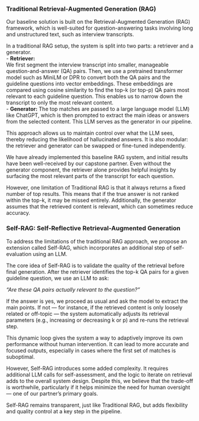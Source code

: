 ### Traditional Retrieval-Augmented Generation (RAG)


Our baseline solution is built on the Retrieval-Augmented Generation (RAG) framework, which is well-suited for question-answering tasks involving long and unstructured text, such as interview transcripts.

In a traditional RAG setup, the system is split into two parts: a retriever and a generator.  
- **Retriever:**  
We first segment the interview transcript into smaller, manageable question-and-answer (QA) pairs. Then, we use a pretrained transformer model such as MiniLM or DPR to convert both the QA pairs and the guideline questions into vector embeddings. These embeddings are compared using cosine similarity to find the top-k (or top-p) QA pairs most relevant to each guideline question. This enables us to narrow down the transcript to only the most relevant content.  
- **Generator:**
The top matches are passed to a large language model (LLM) like ChatGPT, which is then prompted to extract the main ideas or answers from the selected content. This LLM serves as the generator in our pipeline.  

This approach allows us to maintain control over what the LLM sees, thereby reducing the likelihood of hallucinated answers. It is also modular: the retriever and generator can be swapped or fine-tuned independently.

We have already implemented this baseline RAG system, and initial results have been well-received by our capstone partner. Even without the generator component, the retriever alone provides helpful insights by surfacing the most relevant parts of the transcript for each question.

However, one limitation of Traditional RAG is that it always returns a fixed number of top results. This means that if the true answer is not ranked within the top-k, it may be missed entirely. Additionally, the generator assumes that the retrieved content is relevant, which can sometimes reduce accuracy.


### Self-RAG: Self-Reflective Retrieval-Augmented Generation
To address the limitations of the traditional RAG approach, we propose an extension called Self-RAG, which incorporates an additional step of self-evaluation using an LLM.

The core idea of Self-RAG is to validate the quality of the retrieval before final generation. After the retriever identifies the top-k QA pairs for a given guideline question, we use an LLM to ask:

_“Are these QA pairs actually relevant to the question?”_

If the answer is yes, we proceed as usual and ask the model to extract the main points. If not — for instance, if the retrieved content is only loosely related or off-topic — the system automatically adjusts its retrieval parameters (e.g., increasing or decreasing k or p) and re-runs the retrieval step.

This dynamic loop gives the system a way to adaptively improve its own performance without human intervention. It can lead to more accurate and focused outputs, especially in cases where the first set of matches is suboptimal.

However, Self-RAG introduces some added complexity. It requires additional LLM calls for self-assessment, and the logic to iterate on retrieval adds to the overall system design. Despite this, we believe that the trade-off is worthwhile, particularly if it helps minimize the need for human oversight — one of our partner’s primary goals.

Self-RAG remains transparent, just like Traditional RAG, but adds flexibility and quality control at a key step in the pipeline.
